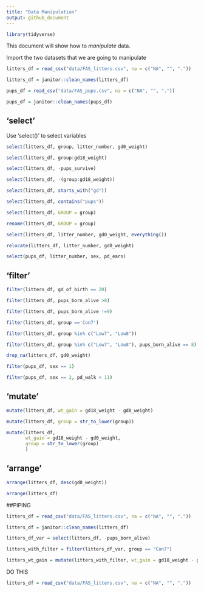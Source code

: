 ```yaml
---
title: "Data Manipulation"
output: github_document
---
```


```r
library(tidyverse)
```

This document will show how to *manipulate* data. 

Import the two datasets that we are going to manipulate

```r
litters_df = read_csv("data/FAS_litters.csv", na = c("NA", "", "."))

litters_df = janitor::clean_names(litters_df)

pups_df = read_csv("data/FAS_pups.csv", na = c("NA", "", "."))

pups_df = janitor::clean_names(pups_df)
```


## 'select'

Use 'select()' to select variables

```r
select(litters_df, group, litter_number, gd0_weight)
```


```r
select(litters_df, group:gd18_weight)
```

```r
select(litters_df, -pups_survive)
```

```r
select(litters_df, -(group:gd18_weight))
```

```r
select(litters_df, starts_with("gd"))
```

```r
select(litters_df, contains("pups"))
```


```r
select(litters_df, GROUP = group)

rename(litters_df, GROUP = group)

select(litters_df, litter_number, gd0_weight, everything())

relocate(litters_df, litter_number, gd0_weight)
```

```r
select(pups_df, litter_number, sex, pd_ears)
```

## 'filter'
```r
filter(litters_df, gd_of_birth == 20)
```

```r
filter(litters_df, pups_born_alive >8)
```

```r
filter(litters_df, pups_born_alive !=9)
```

```r
filter(litters_df, group =='Con7')

filter(litters_df, group %in% c("Low7", "Low8"))
```

```r
filter(litters_df, group %in% c("Low7", "Low8"), pups_born_alive == 8)
```

```r
drop_na(litters_df, gd0_weight)
```

```r
filter(pups_df, sex == 1)
```

```r
filter(pups_df, sex == 2, pd_walk < 11)
```


## 'mutate'
```r
mutate(litters_df, wt_gain = gd18_weight - gd0_weight)
```

```r
mutate(litters_df, group = str_to_lower(group))
```

```r
mutate(litters_df,
       wt_gain = gd18_weight - gd0_weight, 
       group = str_to_lower(group)
       )
```


## 'arrange'
```r
arrange(litters_df, desc(gd0_weight))
```

```r
arrange(litters_df)
```


##PIPING

```r
litters_df = read_csv("data/FAS_litters.csv", na = c("NA", "", "."))

litters_df = janitor::clean_names(litters_df)

litters_df_var = select(litters_df, -pups_born_alive)

litters_with_filter = filter(litters_df_var, group == "Con7")

litters_wt_gain = mutate(litters_with_filter, wt_gain = gd18_weight - gd0_weight)
```

DO THIS 

```r
litters_df = read_csv("data/FAS_litters.csv", na = c("NA", "", ".")) 
```


